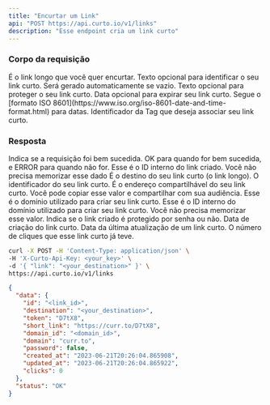 ```yaml
---
title: "Encurtar um Link"
api: "POST https://api.curto.io/v1/links"
description: "Esse endpoint cria um link curto"
---
```


### Corpo da requisição

<ParamField body="link" type="string">
  É o link longo que você quer encurtar.
</ParamField>

<ParamField body="token" type="string">
  Texto opcional para identificar o seu link curto. Será gerado automaticamente se vazio.
</ParamField>

<ParamField body="password" type="string">
  Texto opcional para proteger o seu link curto.
</ParamField>

<ParamField body="expire_at" type="timestamp">
  Data opcional para expirar seu link curto. Segue o [formato ISO 8601](https://www.iso.org/iso-8601-date-and-time-format.html) para datas.
</ParamField>

<ParamField body="tag_id" type="string">
  Identificador da Tag que deseja associar seu link curto.
</ParamField>

### Resposta

<ResponseField name="status" type="string">
  Indica se a requisição foi bem sucedida. OK para quando for bem sucedida, e ERROR para quando não for.
</ResponseField>

<ResponseField name="data" type="object">

<Expandable title="Link Object">

<ResponseField name="id" type="string">
  Esse é o ID interno do link criado. Você não precisa memorizar esse dado
</ResponseField>

<ResponseField name="destination" type="string">
  É o destino do seu link curto (o link longo).
</ResponseField>

<ResponseField name="token" type="string">
  O identificador do seu link curto.
</ResponseField>

<ResponseField name="short_link" type="string">
  É o endereço compartilhável do seu link curto. Você pode copiar esse valor e compartilhar com sua audiência.
</ResponseField>

<ResponseField name="domain" type="string">
  Esse é o domínio utilizado para criar seu link curto. 
</ResponseField>

<ResponseField name="domain_id" type="string">
  Esse é o ID interno do domínio utilizado para criar seu link curto. Você não precisa memorizar esse valor.
</ResponseField>

<ResponseField name="password" type="boolean">
  Indica se o link criado é protegido por senha ou não.
</ResponseField>

<ResponseField name="created_at" type="timestamp">
  Data de criação do link curto.
</ResponseField>

<ResponseField name="updated_at" type="timestamp">
  Data da última atualização de um link curto.
</ResponseField>

<ResponseField name="clicks" type="number">
  O número de cliques que esse link curto já teve.
</ResponseField>

</Expandable>

</ResponseField>

<RequestExample>

```bash
curl -X POST -H 'Content-Type: application/json' \
-H 'X-Curto-Api-Key: <your_key>' \
-d '{ "link": "<your_destination>" }' \
https://api.curto.io/v1/links
```

</RequestExample>

<ResponseExample>

```json Response
{
  "data": {
    "id": "<link_id>",
    "destination": "<your_destination>",
    "token": "D7tX8",
    "short_link": "https://curr.to/D7tX8",
    "domain_id": "<domain_id>",
    "domain": "curr.to",
    "password": false,
    "created_at": "2023-06-21T20:26:04.865908",
    "updated_at": "2023-06-21T20:26:04.865922",
    "clicks": 0
  },
  "status": "OK"
}
```

</ResponseExample>

